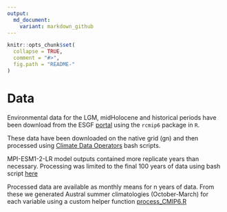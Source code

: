 ```yaml
---
output:
  md_document:
    variant: markdown_github
---
```


<!-- README.md is generated from README.Rmd. Please edit that file -->

```r
knitr::opts_chunk$set(
  collapse = TRUE,
  comment = "#>",
  fig.path = "README-"
)
```

# Data

Environmental data for the LGM, midHolocene and historical periods have been download from the ESGF [portal](https://esgf-node.llnl.gov/search/cmip6/) using the `rcmip6` package in `R`.

These data have been downloaded on the native grid (gn) and then processed using [Climate Data Operators](https://code.mpimet.mpg.de/projects/cdo) bash scripts.

MPI-ESM1-2-LR model outputs contained more replicate years than necessary. Processing was limited to the final 100 years of data using bash script [here](/scripts/bash%20trim%20MPI.sh)

Processed data are available as monthly means for n years of data. From these we generated Austral summer climatologies (October-March) for each variable using a custom helper function [process_CMIP6.R](/R/process_CMIP6.R) 
